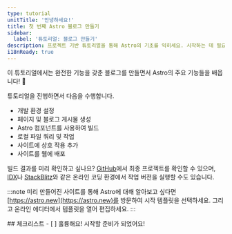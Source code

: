 ```yaml
---
type: tutorial
unitTitle: '안녕하세요!'
title: 첫 번째 Astro 블로그 만들기
sidebar:
  label: '튜토리얼: 블로그 만들기'
description: 프로젝트 기반 튜토리얼을 통해 Astro의 기초를 익히세요. 시작하는 데 필요한 모든 배경 지식을 제공합니다!
i18nReady: true
---
```


<Lede> 이 튜토리얼에서는 완전한 기능을 갖춘 블로그를 만들면서 Astro의 주요 기능들을 배웁니다! 🚀 </Lede>

튜토리얼을 진행하면서 다음을 수행합니다.
- 개발 환경 설정
- 페이지 및 블로그 게시물 생성
- Astro 컴포넌트를 사용하여 빌드
- 로컬 파일 쿼리 및 작업
- 사이트에 상호 작용 추가
- 사이트를 웹에 배포

빌드 결과를 미리 확인하고 싶나요? [GitHub](https://github.com/withastro/blog-tutorial-demo)에서 최종 프로젝트를 확인할 수 있으며, [IDX](https://idx.google.com/import?url=https:%2F%2Fgithub.com%2Fwithastro%2Fblog-tutorial-demo%2F)나 [StackBlitz](https://stackblitz.com/github/withastro/blog-tutorial-demo/tree/complete?file=src%2Fpages%2Findex.astro)와 같은 온라인 코딩 환경에서 작업 버전을 실행할 수도 있습니다.

:::note
미리 만들어진 사이트를 통해 Astro에 대해 알아보고 싶다면 [https://astro.new](https://astro.new)를 방문하여 시작 템플릿을 선택하세요. 그리고 온라인 에디터에서 템플릿을 열어 편집하세요.
::: 

<Box icon="check-list">
## 체크리스트

<Checklist>
- [ ] 훌륭해요! 시작할 준비가 되었어요!
</Checklist>
</Box>
